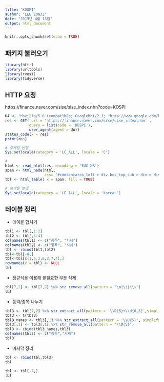 ```yaml
---
title: "KOSPI"
author: "LEE EUNJI"
date: "2019년 4월 18일"
output: html_document
---
```


```r
knitr::opts_chunk$set(echo = TRUE)
```

## 패키지 불러오기
```r
library(httr)
library(urltools)
library(rvest)
library(tidyverse)
```

## HTTP 요청
 https://finance.naver.com/sise/sise_index.nhn?code=KOSPI

```r
UA <- 'Mozilla/5.0 (compatible; Googlebot/2.1; +http://www.google.com/bot.html)'
res <- GET( url = 'https://finance.naver.com/sise/sise_index.nhn' ,
           query = list(code = 'KOSPI'),
           user_agent(agent = UA))
status_code(x = res)
print(res)

# 로케일 변경
Sys.setlocale(category = 'LC_ALL', locale = 'C')

# 
html <- read_html(res, encoding = 'EUC-KR')
span <- html_node(html,
                  css= '#contentarea_left > div.box_top_sub > div > div.subtop_sise_detail > table')
tbl <- html_table( x = span, fill = TRUE)

# 로케일 변경
Sys.setlocale(category = 'LC_ALL', locale = 'korean')
```

## 테이블 정리  

  - 테이블 합치기  
  


```r
tbl1 <- tbl[,1:2]
tbl2 <- tbl[,3:4]
colnames(tbl1) <- c("항목", "시세")
colnames(tbl2) <- c("항목", "시세")
tbl <- rbind(tbl1,tbl2)
tbl<-tbl[-8,]
tbl<-tbl[c(1,5,2,6,3,7,4),]
rownames(x = tbl) <- NULL
tbl
```

  -  정규식을 이용해 불필요한 부분 삭제
```r
tbl[7,2] <- tbl[7,2] %>% str_remove_all(pattern = '\n|\t|\\s')
tbl
```

  - 등락/종목 나누기
```r
tbl3 <- tbl[7,2] %>% str_extract_all(pattern = '\\D{5}+\\d{0,3}',simplify = TRUE)
tbl3 <- t(tbl3)
tbl3_names <- tbl3[,1] %>% str_extract_all(pattern = '\\D{5}', simplify = TRUE)
tbl3[,1] <- tbl3[,1] %>% str_remove_all(pattern = '\\D{5}')
tbl3 <- cbind(tbl3_names,tbl3)
colnames(tbl3) <- c("항목","시세")
tbl3
```

  - 마지막 정리
```r
tbl <- rbind(tbl,tbl3)
tbl

tbl <- tbl[-7,]
tbl
```
